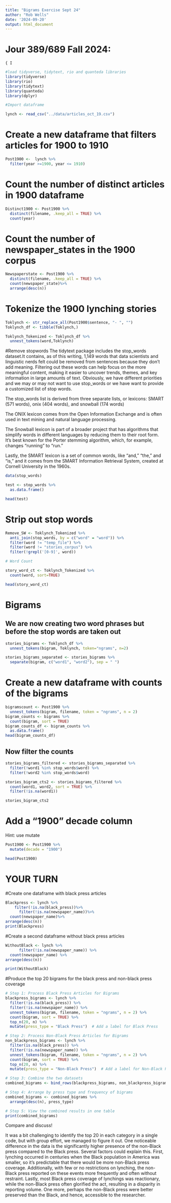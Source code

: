 ```yaml
---
title: "Bigrams Exercise Sept 24"
author: "Rob Wells"
date: '2024-09-20'
output: html_document
---
```



# Jour 389/689 Fall 2024:
```{
I
```


```r
#load tidyverse, tidytext, rio and quanteda libraries
library(tidyverse)
library(rio)
library(tidytext)
library(quanteda)
library(dplyr)
```

```r
#Import dataframe 

lynch <- read_csv("../data/articles_oct_19.csv")

```


# Create a new dataframe that filters articles for 1900 to 1910

```r
Post1900 <-  lynch %>% 
  filter(year >=1900, year <= 1910)
```


# Count the number of distinct articles in 1900 dataframe
```r
Distinct1900 <- Post1900 %>%
  distinct(filename, .keep_all = TRUE) %>% 
  count(year)
```

# Count the number of newspaper_states in the 1900 corpus
```r
Newspaperstate <- Post1900 %>%
  distinct(filename, .keep_all = TRUE) %>% 
  count(newspaper_state)%>% 
  arrange(desc(n))

```

# Tokenize the 1900 lynching stories

```r
Toklynch <- str_replace_all(Post1900$sentence, "- ", "")
Toklynch_df <- tibble(Toklynch,)

Toklynch_Tokenized <- Toklynch_df %>%
  unnest_tokens(word,Toklynch)
```


#Remove stopwords
The tidytext package includes the stop_words dataset.It contains, as of this writing, 1,149 words that data scientists and linguistic nerds felt could be removed from sentences because they don't add meaning. Filtering out these words can help focus on the more meaningful content, making it easier to uncover trends, themes, and key information in large amounts of text. Obviously, we have different priorities and we may or may not want to use stop_words or we have want to provide a customized list of stop words.

The stop_words list is derived from three separate lists, or lexicons: SMART (571 words), onix (404 words), and snowball (174 words)

The ONIX lexicon comes from the Open Information Exchange and is often used in text mining and natural language processing. 

The Snowball lexicon is part of a broader project that has algorithms that simplify words in different languages by reducing them to their root form. It's best known for the Porter stemming algorithm, which, for example, changes "running" to "run." 

Lastly, the SMART lexicon is a set of common words, like "and," "the," and "is," and it comes from the SMART Information Retrieval System, created at Cornell University in the 1960s.

```r
data(stop_words)

test <- stop_words %>% 
  as.data.frame()

head(test)
```
# Strip out stop words

```r
Remove_SW <- Toklynch_Tokenized %>%
  anti_join(stop_words, by = c("word" = "word")) %>%
  filter(word != "temp_file") %>%
  filter(word != "stories_corpus") %>%
  filter(!grepl('[0-9]', word))

# Word Count

story_word_ct <- Toklynch_Tokenized %>%
  count(word, sort=TRUE)

head(story_word_ct)

```

# Bigrams
## We are now creating two word phrases but before the stop words are taken out

```r
stories_bigrams <- Toklynch_df %>%
  unnest_tokens(bigram, Toklynch, token="ngrams", n=2)

stories_bigrams_separated <- stories_bigrams %>%
  separate(bigram, c("word1", "word2"), sep = " ")
```

# Create a new dataframe with counts of the bigrams
```r
bigramscount <- Post1900 %>%
  unnest_tokens(bigram, filename, token = "ngrams", n = 2)  
bigram_counts <- bigrams %>%
  count(bigram, sort = TRUE)
bigram_counts_df <- bigram_counts %>%
  as.data.frame()
head(bigram_counts_df)
```

## Now filter the counts 
```r

stories_bigrams_filtered <- stories_bigrams_separated %>%
  filter(!word1 %in% stop_words$word) %>%
  filter(!word2 %in% stop_words$word)

stories_bigram_cts2 <- stories_bigrams_filtered %>%
  count(word1, word2, sort = TRUE) %>% 
  filter(!is.na(word1))

stories_bigram_cts2
```

# Add a "1900" decade column

Hint: use mutate

```r
Post1900 <- Post1900 %>%
  mutate(decade = "1900")

head(Post1900)

```


# YOUR TURN

#Create one dataframe with black press articles
```r
Blackpress <- lynch %>%
    filter(!is.na(black_press))%>%
      filter(!is.na(newspaper_name))%>%
  count(newspaper_name)%>%
arrange(desc(n))
print(Blackpress)
```
#Create a second dataframe without black press articles
```r
WithoutBlack <- lynch %>%
      filter(!is.na(newspaper_name)) %>% 
  count(newspaper_name) %>%               
arrange(desc(n))

print(WithoutBlack)

```
#Produce the top 20 bigrams for the black press and non-black press coverage
```r
# Step 1: Process Black Press Articles for Bigrams
blackpress_bigrams <- lynch %>%
  filter(!is.na(black_press)) %>%
  filter(!is.na(newspaper_name)) %>%
  unnest_tokens(bigram, filename, token = "ngrams", n = 2) %>%
  count(bigram, sort = TRUE) %>%
  top_n(20, n) %>%
  mutate(press_type = "Black Press")  # Add a label for Black Press

# Step 2: Process Non-Black Press Articles for Bigrams
non_blackpress_bigrams <- lynch %>%
  filter(is.na(black_press)) %>%
  filter(!is.na(newspaper_name)) %>%
  unnest_tokens(bigram, filename, token = "ngrams", n = 2) %>%
  count(bigram, sort = TRUE) %>%
  top_n(20, n) %>%
  mutate(press_type = "Non-Black Press")  # Add a label for Non-Black Press

# Step 3: Combine the two datasets
combined_bigrams <- bind_rows(blackpress_bigrams, non_blackpress_bigrams)

# Step 4: Arrange by press type and frequency of bigrams
combined_bigrams <- combined_bigrams %>%
  arrange(desc(n), press_type)

# Step 5: View the combined results in one table
print(combined_bigrams)
```
Compare and discuss!

It was a bit challenging to identify the top 20 in each category in a single code, but with group effort, we managed to figure it out. One noticeable difference in the data is the significantly higher presence of the non-Black press compared to the Black press. Several factors could explain this. First, lynching occurred in centuries when the Black population in America was smaller, so it’s predictable that there would be more non-Black press coverage. Additionally, with few or no restrictions on lynching, the non-Black press reported on these events more frequently and often without restraint. Lastly, most Black press coverage of lynchings was reactionary, while the non-Black press often glorified the act, resulting in a disparity in reporting volume. One more, perhaps the non-Black press were better preserved than the Black, and hence, accessible to the researcher.